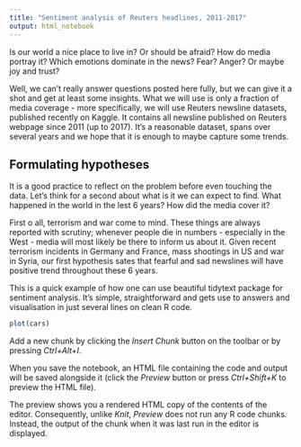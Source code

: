 ---
title: "Sentiment analysis of Reuters headlines, 2011-2017"
output: html_notebook
---

Is our world a nice place to live in? Or should be afraid? How do media portray it? Which emotions dominate in the news? Fear? Anger? Or maybe joy and trust?

Well, we can't really answer questions posted here fully, but we can give it a shot and get at least some insights. What we will use is only a fraction of media coverage - more specifically, we will use Reuters newsline datasets, published recently on Kaggle. It contains all newsline published on Reuters webpage since 2011 (up to 2017). It's a reasonable dataset, spans over several years and we hope that it is enough to maybe capture some trends.

<h2> Formulating hypotheses </h2>

It is a good practice to reflect on the problem before even touching the data. Let's think for a second about what is it we can expect to find. What happened in the world in the lest 6 years? How did the media cover it?

First o all, terrorism and war come to mind. These things are always reported with scrutiny; whenever people die in numbers - especially in the West - media will most likely be there to inform us about it. Given recent terrorism incidents in Germany and France, mass shootings in US and war in Syria, our first hypothesis sates that fearful and sad newslines will have positive trend throughout these 6 years.




 
This is a quick example of how one can use beautiful tidytext package for sentiment analysis. It's simple, straightforward and gets use to answers and visualisation in just several lines on clean R code. 

```{r}
plot(cars)
```

Add a new chunk by clicking the *Insert Chunk* button on the toolbar or by pressing *Ctrl+Alt+I*.

When you save the notebook, an HTML file containing the code and output will be saved alongside it (click the *Preview* button or press *Ctrl+Shift+K* to preview the HTML file).

The preview shows you a rendered HTML copy of the contents of the editor. Consequently, unlike *Knit*, *Preview* does not run any R code chunks. Instead, the output of the chunk when it was last run in the editor is displayed.
